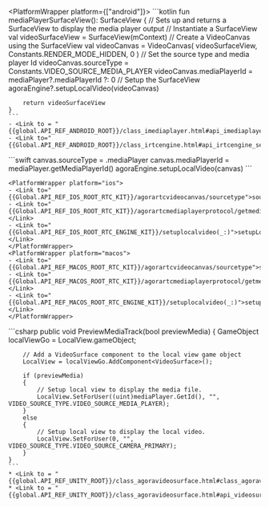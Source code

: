 <PlatformWrapper platform={["android"]}>
    ```kotlin
    fun mediaPlayerSurfaceView(): SurfaceView {
        // Sets up and returns a SurfaceView to display the media player output
        // Instantiate a SurfaceView
        val videoSurfaceView = SurfaceView(mContext)
        // Create a VideoCanvas using the SurfaceView
        val videoCanvas =  VideoCanvas(
            videoSurfaceView,
            Constants.RENDER_MODE_HIDDEN,
            0
        )
        // Set the source type and media player Id
        videoCanvas.sourceType = Constants.VIDEO_SOURCE_MEDIA_PLAYER
        videoCanvas.mediaPlayerId = mediaPlayer?.mediaPlayerId ?: 0
        // Setup the SurfaceView
        agoraEngine?.setupLocalVideo(videoCanvas)

        return videoSurfaceView
    }    
    ```
    - <Link to = "{{global.API_REF_ANDROID_ROOT}}/class_imediaplayer.html#api_imediaplayer_getmediaplayerid">getMediaPlayerId</Link>
    - <Link to="{{Global.API_REF_ANDROID_ROOT}}/class_irtcengine.html#api_irtcengine_setuplocalvideo">setupLocalVideo</Link>
</PlatformWrapper>
<PlatformWrapper platform={["ios","macos"]}>
    ```swift
    canvas.sourceType = .mediaPlayer
    canvas.mediaPlayerId = mediaPlayer.getMediaPlayerId()
    agoraEngine.setupLocalVideo(canvas)
    ```

    <PlatformWrapper platform="ios">
    - <Link to="{{Global.API_REF_IOS_ROOT_RTC_KIT}}/agorartcvideocanvas/sourcetype">sourceType</Link>
    - <Link to="{{Global.API_REF_IOS_ROOT_RTC_KIT}}/agorartcmediaplayerprotocol/getmediaplayerid()">getMediaPlayerId()</Link>
    - <Link to="{{Global.API_REF_IOS_ROOT_RTC_ENGINE_KIT}}/setuplocalvideo(_:)">setupLocalVideo(_:)</Link>    
    </PlatformWrapper>
    <PlatformWrapper platform="macos">
    - <Link to="{{Global.API_REF_MACOS_ROOT_RTC_KIT}}/agorartcvideocanvas/sourcetype">sourceType</Link>
    - <Link to="{{Global.API_REF_MACOS_ROOT_RTC_KIT}}/agorartcmediaplayerprotocol/getmediaplayerid()">getMediaPlayerId()</Link>
    - <Link to="{{Global.API_REF_MACOS_ROOT_RTC_ENGINE_KIT}}/setuplocalvideo(_:)">setupLocalVideo(_:)</Link>
    </PlatformWrapper>

</PlatformWrapper>
<PlatformWrapper platform="unity">
    ```csharp
    public void PreviewMediaTrack(bool previewMedia)
    {
        GameObject localViewGo = LocalView.gameObject;

        // Add a VideoSurface component to the local view game object
        LocalView = localViewGo.AddComponent<VideoSurface>();

        if (previewMedia)
        {
            // Setup local view to display the media file.
            LocalView.SetForUser((uint)mediaPlayer.GetId(), "", VIDEO_SOURCE_TYPE.VIDEO_SOURCE_MEDIA_PLAYER);
        }
        else
        {
            // Setup local view to display the local video.
            LocalView.SetForUser(0, "", VIDEO_SOURCE_TYPE.VIDEO_SOURCE_CAMERA_PRIMARY);
        }
    }
    ```
    * <Link to = "{{global.API_REF_UNITY_ROOT}}/class_agoravideosurface.html#class_agoravideosurface">VideoSurface</Link>
    * <Link to = "{{global.API_REF_UNITY_ROOT}}/class_agoravideosurface.html#api_videosurface_setforuser">SetForUser</Link>

</PlatformWrapper>
